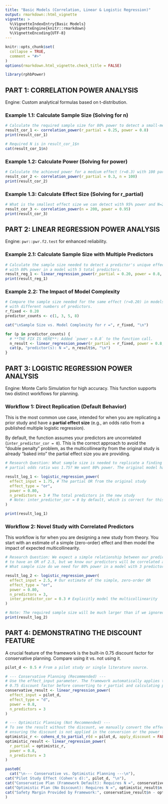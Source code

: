 ```yaml
---
title: "Basic Models (Correlation, Linear & Logistic Regression)"
output: rmarkdown::html_vignette
vignette: >
  %\VignetteIndexEntry{Basic Models}
  %\VignetteEngine{knitr::rmarkdown}
  %\VignetteEncoding{UTF-8}
---
```


```r
knitr::opts_chunk$set(
  collapse = TRUE,
  comment = "#>"
)
options(rmarkdown.html_vignette.check_title = FALSE)
```

```r
library(rphbPower)
```

## PART 1: CORRELATION POWER ANALYSIS

Engine: Custom analytical formulas based on t-distribution.

### Example 1.1: Calculate Sample Size (Solving for n)

```r
# Calculate the required sample size for 80% power to detect a small-medium effect (r=0.25).
result_cor_1 <- correlation_power(r_partial = 0.25, power = 0.8)
print(result_cor_1)

# Required N is in result_cor_1$n
cat(result_cor_1$n)
```

### Example 1.2: Calculate Power (Solving for power)

```r
# Calculate the achieved power for a medium effect (r=0.3) with 100 participants.
result_cor_2 <- correlation_power(r_partial = 0.3, n = 100)
print(result_cor_2)
```

### Example 1.3: Calculate Effect Size (Solving for r_partial)

```r
# What is the smallest effect size we can detect with 95% power and N=200?
result_cor_3 <- correlation_power(n = 200, power = 0.95)
print(result_cor_3)
```

## PART 2: LINEAR REGRESSION POWER ANALYSIS

Engine: `pwr::pwr.f2.test` for enhanced reliability.

### Example 2.1: Calculate Sample Size with Multiple Predictors

```r
# Calculate the sample size needed to detect a predictor's unique effect (r=0.20)
# with 80% power in a model with 5 total predictors.
result_reg_1 <- linear_regression_power(r_partial = 0.20, power = 0.8, n_predictors = 5)
print(result_reg_1)
```


### Example 2.2: The Impact of Model Complexity
```r
# Compare the sample size needed for the same effect (r=0.20) in models
# with different numbers of predictors.
r_fixed <- 0.20
predictor_counts <- c(1, 3, 5, 8)

cat("\nSample Size vs. Model Complexity for r =", r_fixed, "\n")

for (p in predictor_counts) {
  # **THE FIX IS HERE**: Added `power = 0.8` to the function call.
  n_result <- linear_regression_power(r_partial = r_fixed, power = 0.8, n_predictors = p)
  cat(p, "predictor(s): N =", n_result$n, "\n")
}
```


## PART 3: LOGISTIC REGRESSION POWER ANALYSIS

Engine: Monte Carlo Simulation for high accuracy. This function supports two distinct workflows for planning.

### Workflow 1: Direct Replication (Default Behavior)

This is the most common use case, intended for when you are replicating a prior study and have a **partial effect size** (e.g., an odds ratio from a published multiple logistic regression).

By default, the function assumes your predictors are uncorrelated (`inter_predictor_cor = 0`). This is the correct approach to avoid the "double penalty" problem, as the multicollinearity from the original study is already "baked into" the partial effect size you are providing.

```r
# Research Question: What sample size is needed to replicate a finding where the
# partial odds ratio was 1.75? We want 80% power. The original model had 3 predictors.

result_log_1 <- logistic_regression_power(
  effect_input = 1.75, # The partial OR from the original study
  effect_type = "or",
  power = 0.80,
  n_predictors = 3 # The total predictors in the new study
  # Note: inter_predictor_cor = 0 by default, which is correct for this workflow.
)

print(result_log_1)
```

### Workflow 2: Novel Study with Correlated Predictors

This workflow is for when you are designing a new study from theory. You start with an estimate of a simple (zero-order) effect and then model the impact of expected multicollinearity.

```r

# Research Question: We expect a simple relationship between our predictor and outcome
# to have an OR of 2.5, but we know our predictors will be correlated at r=0.3.
# What sample size do we need for 80% power in a model with 3 predictors?

result_log_2 <- logistic_regression_power(
  effect_input = 2.5, # Our estimate of the simple, zero-order OR
  effect_type = "or",
  power = 0.80,
  n_predictors = 3,
  inter_predictor_cor = 0.3 # Explicitly model the multicollinearity
)

# Note: The required sample size will be much larger than if we ignored the correlation.
print(result_log_2)

```


## PART 4: DEMONSTRATING THE DISCOUNT FEATURE

A crucial feature of the framework is the built-in 0.75 discount factor for conservative planning. Compare using it vs. not using it.

```r
pilot_d <- 0.5 # From a pilot study or single literature source.

# --- Conservative Planning (Recommended) ---
# Use the effect_input parameter. The framework automatically applies the
# 0.75 discount factor before converting to r_partial and calculating power.
conservative_result <- linear_regression_power(
  effect_input = pilot_d,
  effect_type = "d",
  power = 0.8,
  n_predictors = 3
)

# --- Optimistic Planning (Not Recommended) ---
# To see the result without the discount, we manually convert the effect size first,
# ensuring the discount is not applied in the conversion or the power function.
optimistic_r <- cohens_d_to_partial_r(d = pilot_d, apply_discount = FALSE)
optimistic_result <- linear_regression_power(
  r_partial = optimistic_r,
  power = 0.8,
  n_predictors = 3
)

paste0(
  cat("\n--- Conservative vs. Optimistic Planning ---\n"),
cat("Pilot Study Effect (Cohen's d):", pilot_d, "\n"),
cat("Conservative Plan (Framework Default): Requires N =", conservative_result$n, "\n"),
cat("Optimistic Plan (No Discount): Requires N =", optimistic_result$n, "\n"),
cat("Safety Margin Provided by Framework:", conservative_result$n - optimistic_result$n, "participants\n")
)
```

